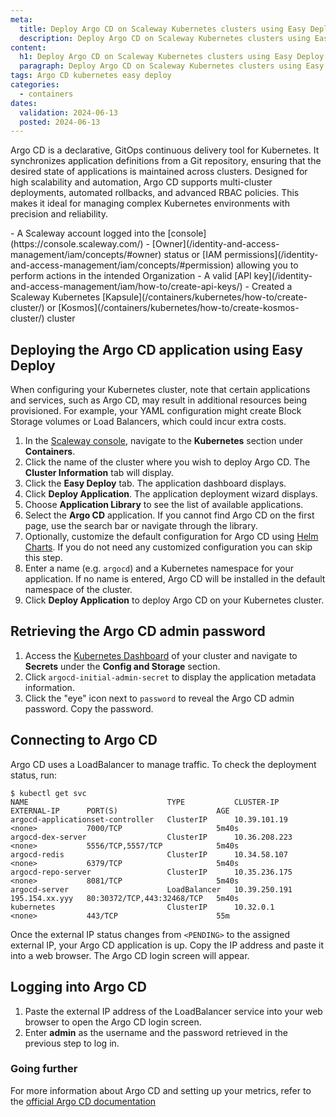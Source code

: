 ```yaml
---
meta:
  title: Deploy Argo CD on Scaleway Kubernetes clusters using Easy Deploy
  description: Deploy Argo CD on Scaleway Kubernetes clusters using Easy Deploy. This guide provides steps for Argo CD to pull application definitions from a Git repository.
content:
  h1: Deploy Argo CD on Scaleway Kubernetes clusters using Easy Deploy
  paragraph: Deploy Argo CD on Scaleway Kubernetes clusters using Easy Deploy. This guide provides steps for Argo CD to pull application definitions from a Git repository.
tags: Argo CD kubernetes easy deploy
categories:
  - containers
dates:
  validation: 2024-06-13
  posted: 2024-06-13
---
```


Argo CD is a declarative, GitOps continuous delivery tool for Kubernetes.
It synchronizes application definitions from a Git repository, ensuring that the desired state of applications is maintained across clusters. 
Designed for high scalability and automation, Argo CD supports multi-cluster deployments, automated rollbacks, and advanced RBAC policies.
This makes it ideal for managing complex Kubernetes environments with precision and reliability.


<Macro id="requirements" />
- A Scaleway account logged into the [console](https://console.scaleway.com/)
- [Owner](/identity-and-access-management/iam/concepts/#owner) status or [IAM permissions](/identity-and-access-management/iam/concepts/#permission) allowing you to perform actions in the intended Organization
- A valid [API key](/identity-and-access-management/iam/how-to/create-api-keys/)
- Created a Scaleway Kubernetes [Kapsule](/containers/kubernetes/how-to/create-cluster/) or [Kosmos](/containers/kubernetes/how-to/create-kosmos-cluster/) cluster

## Deploying the Argo CD application using Easy Deploy

<Message type="important">
When configuring your Kubernetes cluster, note that certain applications and services, such as Argo CD, may result in additional resources being provisioned.
For example, your YAML configuration might create Block Storage volumes or Load Balancers, which could incur extra costs.
</Message>


1. In the [Scaleway console](https://console.scaleway.com/), navigate to the **Kubernetes** section under **Containers**.
2. Click the name of the cluster where you wish to deploy Argo CD. The **Cluster Information** tab will display.
3. Click the **Easy Deploy** tab. The application dashboard displays.
4. Click **Deploy Application**. The application deployment wizard displays.
5. Choose **Application Library** to see the list of available applications.
6. Select the **Argo CD** application.
    <Message type="tip">
       If you cannot find Argo CD on the first page, use the search bar or navigate through the library.
    </Message>
7. Optionally, customize the default configuration for Argo CD using [Helm Charts](/tutorials/kubernetes-package-management-helm/). If you do not need any customized configuration you can skip this step.
8. Enter a name (e.g. `argocd`) and a Kubernetes namespace for your application. If no name is entered, Argo CD will be installed in the default namespace of the cluster.
9. Click **Deploy Application** to deploy Argo CD on your Kubernetes cluster.

## Retrieving the Argo CD admin password

1. Access the [Kubernetes Dashboard](/containers/kubernetes/how-to/access-kubernetes-dashboard/) of your cluster and navigate to **Secrets** under the **Config and Storage** section.
2. Click `argocd-initial-admin-secret` to display the application metadata information.
3. Click the "eye" icon next to `password` to reveal the Argo CD admin password. Copy the password.

## Connecting to Argo CD

Argo CD uses a LoadBalancer to manage traffic. To check the deployment status, run:

```
$ kubectl get svc
NAME                               TYPE           CLUSTER-IP      EXTERNAL-IP      PORT(S)                      AGE
argocd-applicationset-controller   ClusterIP      10.39.101.19    <none>           7000/TCP                     5m40s
argocd-dex-server                  ClusterIP      10.36.208.223   <none>           5556/TCP,5557/TCP            5m40s
argocd-redis                       ClusterIP      10.34.58.107    <none>           6379/TCP                     5m40s
argocd-repo-server                 ClusterIP      10.35.236.175   <none>           8081/TCP                     5m40s
argocd-server                      LoadBalancer   10.39.250.191   195.154.xx.yyy   80:30372/TCP,443:32468/TCP   5m40s
kubernetes                         ClusterIP      10.32.0.1       <none>           443/TCP                      55m
```

Once the external IP status changes from `<PENDING>` to the assigned external IP, your Argo CD application is up. Copy the IP address and paste it into a web browser. The Argo CD login screen will appear.

## Logging into Argo CD

1. Paste the external IP address of the LoadBalancer service into your web browser to open the Argo CD login screen.
2. Enter **admin** as the username and the password retrieved in the previous step to log in.

### Going further

For more information about Argo CD and setting up your metrics, refer to the [official Argo CD documentation](https://argo-cd.readthedocs.io/en/stable/)